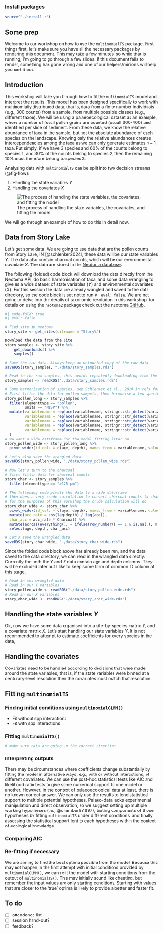 ### Install packages {.unlisted .hidden}

```r
source("./install.r")
```


## Some prep

Welcome to our workshop on how to use the `multinomialTS` package. First things first, let's make sure you have all the necessary packages by rendering this document. This may take a few minutes, so while that is running, I'm going to go through a few slides. If this document fails to render, something has gone wrong and one of our helpers/minions will help you sort it out.

## Introduction

This workshop will take you through how to fit the `multinomialTS` model and interpret the results. This model has been designed specifically to work with multinomially distributed data, that is, data from a finite number individuals (e.g., 300 counts) from a sample, from multiple possible classes (e.g., different taxon). We will be using a palaeoecological dataset as an example, where a number of fossil pollen grains are counted (usuall 300-400) and identified per slice of sediment. From these data, we know the relative abundance of taxa in the sample, but not the absolute abundance of each species on the landscape. Knowing only the relative abundances creates interdependencies among the taxa as we can only generate estimates $n-1$ taxa. Put simply, if we have 3 species and 60% of the counts belong to species 1, and 30% of the counts belong to species 2, then the remaining 10% must therefore belong to species 3.

Analysing data with `multinomialTS` can be split into two decision streams (@fig-flow):

1. Handling the state variables $Y$
2. Handling the covariates $X$
   
![The process of handling the state variables, the covariates, and fitting the model](./images/flowchart1.png){#fig-flow}


We will go through an example of how to do this in detail now.


## Data from Story Lake

Let's get some data. We are going to use data that are the pollen counts from Story Lake, IN [@schlenker2024], these data will be our state variables $Y$. The data also contain charcoal counts, which will be our environmental covariate $X$. The data are stored in the [Neotoma database](https://apps.neotomadb.org/explorer/).

The following (folded) code block will download the data directly from the Neotoma API, do basic harmonisation of taxa, and some data wrangling to give us a wide dataset of state variables ($Y$) and environmental covariates ($X$). For this session the data are already wangled and saved to the data directory, so the code block is set not to run `#| eval: false`. We are not going to delve into the details of taxonomic resolution in this workshop, for details on using the `neotoma2` package check out the neotoma [GitHub](https://github.com/NeotomaDB/Current_Workshop/tree/main).


```r
#| code-fold: true
#| eval: false

# Find site in neotoma
story_site <- get_sites(sitename = "Story%")

Download the data from the site
story_samples <- story_site %>%  
    get_downloads() %>% 
    samples()

# Save the raw data. Always keep an untouched copy of the raw data.
saveRDS(story_samples, "./data/story_samples.rds")

# Read-in the raw samples, this avoids repeatedly downloading from the API
story_samples <- readRDS("./data/story_samples.rds")

# Some harmonisation of species, see Schlenker et al., 2024 in refs for details
# First filter the data for pollen sampels, then harmonise a few species to the genus-level
story_pollen_long <- story_samples %>%
  filter(elementtype == "pollen",
         units == "NISP") %>% 
  mutate(variablename = replace(variablename, stringr::str_detect(variablename, "Pinus*"), "Pinus"),
         variablename = replace(variablename, stringr::str_detect(variablename, "Picea*"), "Picea"),
         variablename = replace(variablename, stringr::str_detect(variablename, "Acer*"), "Acer"),
         variablename = replace(variablename, stringr::str_detect(variablename, "Juglans*"), "Juglans"),
         variablename = replace(variablename, stringr::str_detect(variablename, "Fraxinus*"), "Fraxinus")
  )
# We want a wide dataframe for the model fitting later on
story_pollen_wide <- story_pollen_long %>% 
  pivot_wider(id_cols = c(age, depth), names_from = variablename, values_from = value)

# Let's also save the wrangled data. 
saveRDS(story_pollen_wide, "./data/story_pollen_wide.rds")

# Now let's turn to the charcoal
# first filter data for charcoal counts
story_char <- story_samples %>%
  filter(elementtype == ">125 µm")

# The following code pivots the data to a wide dataframe
# then does a very crude calculation to convert charcoal counts to charcoal accumulation rate
# for the purposes of this workshop the crude calculation will do
story_char_wide <- story_char %>% 
  pivot_wider(id_cols = c(age, depth), names_from = variablename, values_from = value) %>% 
  mutate(acc_rate = abs(lag(depth) / lag(age)),
  char_acc = acc_rate * Charcoal) %>% 
  mutate(across(everything(), ~ ifelse(row_number() == 1 & is.na(.), 0, .))) %>% 
  select(age, depth, char_acc)

# Let's save the wrangled data
saveRDS(story_char_wide, "./data/story_char_wide.rds")

```

Since the folded code block above has already been run, and the data saved to the data directory, we can read in the wrangled data directly. Currently the both the $Y$ and $X$ data contain age and depth columns. They will be excluded later but I like to keep some form of common ID column at this stage.


```r
# Read-in the wrangled data 
# Read in our Y variables
story_pollen_wide <- readRDS("./data/story_pollen_wide.rds")
# Read in our X variables
story_char_wide <- readRDS("./data/story_char_wide.rds")
```

## Handling the state variables $Y$

Ok, now we have some data organised into a site-by-species matrix $Y$, and a covariate matrix $X$. Let's start handling our state variables $Y$. It is not recommended to attempt to estimate coefficients for every species in the data, 

## Handling the covariates

Covariates need to be handled according to decisions that were made around the state variables, that is, if the state variables were binned at a centurary-level resolution then the covariates must match that resolution.


## Fitting `multinomialTS`

### Finding initial conditions using `multinomialGLMM()`


- Fit without spp interactions
- Fit with spp interactions
  

### Fitting `multinomialTS()`

```r
# make sure data are going in the correct direction
```

### Interpreting outputs

There may be circumstances where coefficients change substantially by fitting the model in alternative ways, e.g., with or without interactions, of different covariates. We can use the post-hoc statistical tests like AIC and likelihood ratio tests to give some numerical support to one model or another. However, in the context of palaeoecological data at least, there is no known correct answer. We can only use the results to lend statistical support to multiple potential hypotheses. Palaeo-data lacks experimental manipulation and direct observation, so we suggest setting up multiple working hypotheses (i.e., @chamberlin1897), testing components of those hypotheses by fitting `multinomialTS` under different conditions, and finally assessing the statistical support lent to each hypotheses within the context of ecological knowledge.

### Comparing AIC


### Re-fitting if necessary

We are aiming to find the best optima possible from the model. Because this may not happen in the first attempt with initial conditions provided by `multinomialGLMM()`, we can refit the model with starting conditions from the output of `multinomialTS()`. This may initially sound like cheating, but remember the input values are only starting conditions. Starting with values that are closer to the 'true' optima is likely to provide a better and faster fit.


## To do

- [ ] attendance list
- [ ] session hand-out?
- [ ] feedback?
